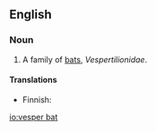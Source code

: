 {{wikipedia}}
==English==

===Noun===
{{en-noun}}

# A family of [[bat|bats]], ''Vespertilionidae''.

====Translations====
{{trans-top}}
* Finnish: {{t-|fi|siippa|alt=siipat}}
{{trans-mid}}
{{trans-bottom}}

[[io:vesper bat]]